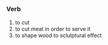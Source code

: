 =={{en}}==
===Verb===
# to cut
# to cut meat in order to serve it
# to shape wood to sclulptural effect